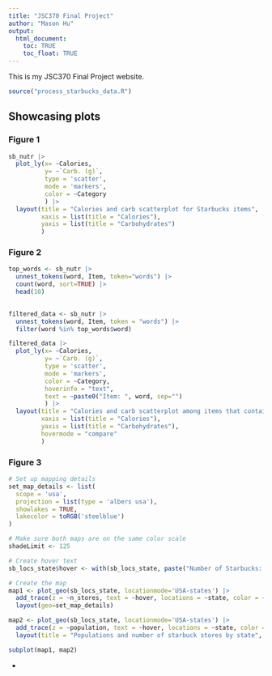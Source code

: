 ```yaml
---
title: "JSC370 Final Project"
author: "Mason Hu"
output: 
  html_document:
    toc: TRUE
    toc_float: TRUE
---
```


This is my JSC370 Final Project website.


```r
source("process_starbucks_data.R")
```

## Showcasing plots {.tabset}

### Figure 1

```r
sb_nutr |>
  plot_ly(x= ~Calories,
          y= ~`Carb. (g)`,
          type = 'scatter',
          mode = 'markers',
          color = ~Category
          ) |>
  layout(title = "Calories and carb scatterplot for Starbucks items",
         xaxis = list(title = "Calories"),
         yaxis = list(title = "Carbohydrates")
         )
```

### Figure 2

```r
top_words <- sb_nutr |>
  unnest_tokens(word, Item, token="words") |>
  count(word, sort=TRUE) |>
  head(10)
  

filtered_data <- sb_nutr |>
  unnest_tokens(word, Item, token = "words") |>
  filter(word %in% top_words$word)

filtered_data |>
  plot_ly(x= ~Calories,
          y= ~`Carb. (g)`,
          type = 'scatter',
          mode = 'markers',
          color = ~Category,
          hoverinfo = "text",
          text = ~paste0("Item: ", word, sep="")
          ) |>
  layout(title = "Calories and carb scatterplot among items that contains a top 10 words",
         xaxis = list(title = "Calories"),
         yaxis = list(title = "Carbohydrates"),
         hovermode = "compare"
         )
```

### Figure 3

```r
# Set up mapping details
set_map_details <- list(
  scope = 'usa',
  projection = list(type = 'albers usa'),
  showlakes = TRUE,
  lakecolor = toRGB('steelblue')
)

# Make sure both maps are on the same color scale
shadeLimit <- 125

# Create hover text
sb_locs_state$hover <- with(sb_locs_state, paste("Number of Starbucks: ", n_stores, '<br>', "State: ", state.y, '<br>', "Population: ", population))

# Create the map
map1 <- plot_geo(sb_locs_state, locationmode='USA-states') |>
  add_trace(z = ~n_stores, text = ~hover, locations = ~state, color = ~n_stores, colors = 'Purples') |>
  layout(geo=set_map_details)

map2 <- plot_geo(sb_locs_state, locationmode='USA-states') |>
  add_trace(z = ~population, text = ~hover, locations = ~state, color = ~population, colors = 'Purples') |>
  layout(title = "Populations and number of starbuck stores by state", geo=set_map_details)

subplot(map1, map2)
```

{-}
